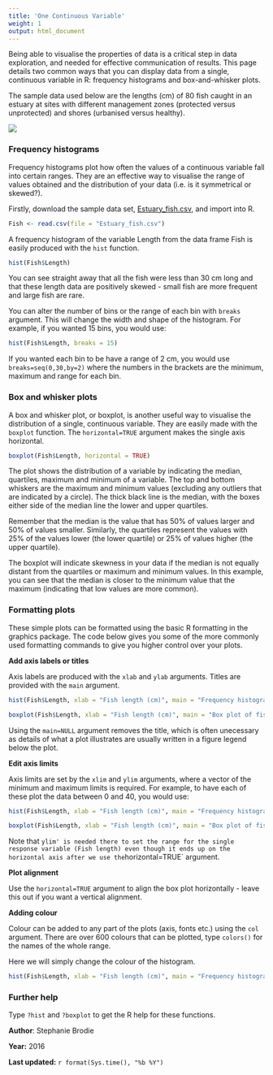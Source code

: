 ```yaml
---
title: 'One Continuous Variable'
weight: 1
output: html_document
---
```


Being able to visualise the properties of data is a critical step in data exploration, and needed for effective communication of results. This page details two common ways that you can display data from a single, continuous variable in R: frequency histograms and box-and-whisker plots.

The sample data used below are the lengths (cm) of 80 fish caught in an estuary at sites with different management zones (protected versus unprotected) and shores (urbanised versus healthy). 

![](Single_continuous_variable_image.jpg)

### Frequency histograms
 
Frequency histograms plot how often the values of a continuous variable fall into certain ranges. They are an effective way to visualise the range of values obtained and the distribution of your data (i.e. is it symmetrical or skewed?).

Firstly, download the sample data set,  [Estuary_fish.csv](/datasets/Estuary_fish.csv), and import into R.

```r
Fish <- read.csv(file = "Estuary_fish.csv")
```

A frequency histogram of the variable Length from the data frame Fish is easily produced with the `hist` function.

```r
hist(Fish$Length)
```

You can see straight away that all the fish were less than 30 cm long and that these length data are positively skewed - small fish are more frequent and large fish are rare.

You can alter the number of bins or the range of each bin with `breaks` argument. This will change the width and shape of the histogram. For example, if you wanted 15 bins, you would use:

```r
hist(Fish$Length, breaks = 15)
```

If you wanted each bin to be have a range of 2 cm, you would use `breaks=seq(0,30,by=2)` where the numbers in the brackets are the minimum, maximum and range for each bin.
  

### Box and whisker plots
 
A box and whisker plot, or boxplot, is another useful way to visualise the distribution of a single, continuous variable. They are easily made with the `boxplot` function. The `horizontal=TRUE` argument makes the single axis horizontal.

```r
boxplot(Fish$Length, horizontal = TRUE)
```

The plot shows the distribution of a variable by indicating the median, quartiles, maximum and minimum of a variable. The top and bottom whiskers are the maximum and minimum values (excluding any outliers that are indicated by a circle). The thick black line is the median, with the boxes either side of the median line the lower and upper quartiles. 

Remember that the median is the value that has 50% of values larger and 50% of values smaller. Similarly, the quartiles represent the values with 25% of the values lower (the lower quartile) or 25% of values higher (the upper quartile). 

The boxplot will indicate skewness in your data if the median is not equally distant from the quartiles or maximum and minimum values. In this example, you can see that the median is closer to the minimum value that the maximum (indicating that low values are more common).
  

### Formatting plots
 
These simple plots can be formatted using the basic R formatting in the graphics package. The code below gives you some of the more commonly used formatting commands to give you higher control over your plots.

**Add axis labels or titles**
 
Axis labels are produced with the `xlab` and `ylab` arguments. Titles are provided with the `main` argument.

```r
hist(Fish$Length, xlab = "Fish length (cm)", main = "Frequency histogram of fish length")

boxplot(Fish$Length, xlab = "Fish length (cm)", main = "Box plot of fish length", horizontal = TRUE)
```

Using the `main=NULL` argument removes the title, which is often unecessary as details of what a plot illustrates are usually written in a figure legend below the plot.

**Edit axis limits**
 
Axis limits are set by the `xlim` and `ylim` arguments, where a vector of the minimum and maximum limits is required. For example, to have each of these plot the data between 0 and 40, you would use:

```r
hist(Fish$Length, xlab = "Fish length (cm)", main = "Frequency histogram of fish length", xlim = c(0, 40))

boxplot(Fish$Length, xlab = "Fish length (cm)", main = "Box plot of fish length", ylim = c(0, 40), horizontal = TRUE)
```

Note that `ylim' is needed there to set the range for the single response variable (Fish length) even though it ends up on the horizontal axis after we use the `horizontal=TRUE` argument.
 

**Plot alignment**
 
Use the `horizontal=TRUE` argument to align the box plot horizontally - leave this out if you want a vertical alignment.
 

**Adding colour**
 
Colour can be added to any part of the plots (axis, fonts etc.) using the `col` argument. There are over 600 colours that can be plotted, type `colors()` for the names of the whole range.

Here we will simply change the colour of the histogram.
```r
hist(Fish$Length, xlab = "Fish length (cm)", main = "Frequency histogram of fish length", col = "red")
```
  

### Further help
 
Type `?hist` and `?boxplot` to get the R help for these functions. 
  

**Author**: Stephanie Brodie
 
**Year:** 2016

**Last updated:** `r format(Sys.time(), "%b %Y")`

